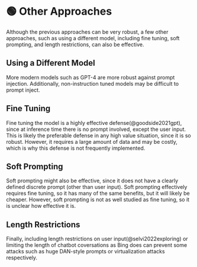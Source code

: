 
# 🟢 Other Approaches 

Although the previous approaches can be very robust, a few other approaches, such as using a different model, including fine tuning, soft prompting, and length restrictions, can also be effective.

## Using a Different Model

More modern models such as GPT-4 are more robust against prompt injection. Additionally, non-instruction tuned models may be difficult to prompt inject. 

## Fine Tuning

Fine tuning the model is a highly effective defense(@goodside2021gpt), since at inference time there is no prompt involved, except the user input. This is likely the preferable defense in any high value situation, since it is so robust. However, it requires a large amount of data and may be costly, which is why this defense is not frequently implemented.


## Soft Prompting

Soft prompting might also be effective, since it does not have a clearly defined discrete prompt (other than user input). Soft prompting effectively requires fine tuning, so it has many of the same benefits, but it will likely be cheaper. However, soft prompting is not as well studied as fine tuning, so it is unclear how effective it is.

## Length Restrictions

Finally, including length restrictions on user input(@selvi2022exploring) or limiting the length of chatbot coversations as Bing does can prevent some attacks such as huge DAN-style prompts or virtualization attacks respectively.